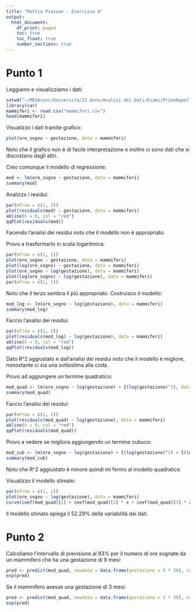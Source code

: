 ---
title: "Mattia Piazzon - Esercizio 4"
output:
  html_document: 
    df_print: paged
    toc: true
    toc_float: true
    number_sections: true
---

# Punto 1

Leggiamo e visualizziamo i dati:
```{r}
setwd("~/MEGAsync/Universita/II Anno/Analisi dei Dati/Esami/PrimoAppello")
library(car)
mammiferi <- read.csv("mammiferi.csv")
head(mammiferi)
```

Visualizzo i dati tramite grafico:
```{r}
plot(ore_sogno ~ gestazione, data = mammiferi)
```

Noto che il grafico non è di facile interpretazione e inoltre ci sono dati che si discostano dagli altri.

Creo comunque il modello di regressione:
```{r}
mod <- lm(ore_sogno ~ gestazione, data = mammiferi)
summary(mod)
```

Analizzo i residui:
```{r}
par(mfrow = c(1, 2))
plot(residuals(mod) ~ gestazione, data = mammiferi)
abline(h = 0, col = "red")
qqPlot(residuals(mod))
```

Facendo l'analisi dei residui noto che il modello non è appropriato.

Provo a trasformarlo in scala logaritmica:
```{r}
par(mfrow = c(2, 2))
plot(ore_sogno ~ gestazione, data = mammiferi)
plot(log(ore_sogno) ~ gestazione, data = mammiferi)
plot(ore_sogno ~ log(gestazione), data = mammiferi)
plot(log(ore_sogno) ~ log(gestazione), data = mammiferi)
par(mfrow = c(1, 1))
```

Noto che il terzo sembra il più appropriato. Costruisco il modello:
```{r}
mod_log <- lm(ore_sogno ~ log(gestazione), data = mammiferi)
summary(mod_log)
```

Faccio l'analisi dei residui:
```{r}
par(mfrow = c(1, 2))
plot(residuals(mod_log) ~ log(gestazione), data = mammiferi)
abline(h = 0, col = "red")
qqPlot(residuals(mod_log))
```

Dato R^2 aggiustato e dall'analisi dei residui noto che il modello è migliore, nonostante ci sia una sottostima alla coda.

Provo ad aggiungere un termine quadratico:
```{r}
mod_quad <- lm(ore_sogno ~ log(gestazione) + I(log(gestazione)^2), data = mammiferi)
summary(mod_quad)
```

Faccio l'analisi dei residui:
```{r}
par(mfrow = c(1, 2))
plot(residuals(mod_quad) ~ log(gestazione), data = mammiferi)
abline(h = 0, col = "red")
qqPlot(residuals(mod_quad))
```

Provo a vedere se migliora aggiungendo un termine cubuco:
```{r}
mod_cub <- lm(ore_sogno ~ log(gestazione) + I(log(gestazione)^2) + I(log(gestazione)^3), data = mammiferi)
summary(mod_cub)
```

Noto che R^2 aggiustato è minore quindi mi fermo al modello quadratico.

Visualizzo il modello stimato:
```{r}
par(mfrow = c(1, 1))
plot(ore_sogno ~ log(gestazione), data = mammiferi)
curve(coef(mod_quad)[1] + coef(mod_quad)[2] * x + coef(mod_quad)[3] * x ^ 2, add = TRUE, col = "red")
```

Il modello stimato spiega il 52.29% della variabilità dei dati.


# Punto 2

Calcoliamo l'intervallo di previsione al 93% per il numero di ore sognate da un mammifero che ha una gestazione di 9 mesi:
```{r}
pred <- predict(mod_quad, newdata = data.frame(gestazione = 9 * 30), interval = "prediction", level = 0.93)
exp(pred)
```

Se il mammifero avesse una gestazione di 3 mesi:
```{r}
pred <- predict(mod_quad, newdata = data.frame(gestazione = 3 * 30), interval = "prediction", level = 0.93)
exp(pred)
```












